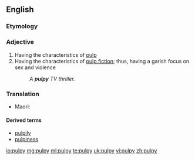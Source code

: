 ==English==

===Etymology===

{{suffix|pulp|y}}

===Adjective===
{{en-adj|er}}

# Having the characteristics of [[pulp]]
# Having the characteristics of [[pulp fiction]]; thus, having a garish focus on sex and violence
#: ''A '''pulpy''' TV thriller.''

===Translation===
{{trans-top|having the characteristics of pulp, soft, squishy}}
* Maori: {{t|mi|tāhōhō}}
{{trans-mid}}
{{trans-bottom}}

====Derived terms====
*[[pulpily]]
*[[pulpiness]]

[[io:pulpy]]
[[mg:pulpy]]
[[ml:pulpy]]
[[te:pulpy]]
[[uk:pulpy]]
[[vi:pulpy]]
[[zh:pulpy]]